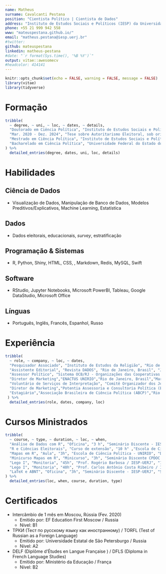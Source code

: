```yaml
---
name: Matheus
surname: Cavalcanti Pestana
position: "Cientista Político | Cientista de Dados"
address: "Instituto de Estudos Sociais e Políticos (IESP) da Universidade do Estado do Rio de Janeiro (UERJ)"
phone: +55 21 999 942 558
www: "mateuspestana.github.io/"
email: "matheus.pestana@iesp.uerj.br"
#twitter: 
github: mateuspestana
linkedin: matheus-pestana
#date: "`r format(Sys.time(), '%B %Y')`"
output: vitae::awesomecv
#headcolor: 414141
---
```


```r
knitr::opts_chunk$set(echo = FALSE, warning = FALSE, message = FALSE)
library(vitae)
library(tidyverse)
```

# Formação

```r
tribble(
  ~ degree, ~ uni, ~ loc, ~ dates, ~ details,
  "Doutorado em Ciência Política", "Instituto de Estudos Sociais e Políticos da UERJ (IESP-UERJ)","Rio de Janeiro, Brasil",
  "Mar. 2020 - Dez. 2024", "Tese sobre Autoritarismo Eleitoral, sob orientação de Fernando Henrique Eduardo Guarnieri",
  "Mestrado em Ciência Política", "Instituto de Estudos Sociais e Políticos da UERJ (IESP-UERJ)", "Rio de Janeiro, Brasil", "Mar. 2018 - Dez. 2019", "Dissertação sobre os Efeitos de Reformas Eleitorais na Rússia Contemporânea, \nsob orientação de Fernando Henrique Eduardo Guarnieri",
  "Bacharelado em Ciência Política", "Universidade Federal do Estado do Rio de Janeiro", "Rio de Janeiro, Brasil", "Ago. 2012 - Jul. 2016", "Rendimento: 9.1/10.0"
) %>% 
  detailed_entries(degree, dates, uni, loc, details)
```

# Habilidades 

## Ciência de Dados

- Visualização de Dados, Manipulação de Banco de Dados, Modelos Preditivos/Explicativos, Machine Learning, Estatística

## Dados

- Dados eleitorais, educacionais, *survey*, estratificação

## Programação & Sistemas

- R, Python, Shiny, HTML, CSS, \LaTeX, Markdown, Redis, MySQL, Swift

## Software

- RStudio, Jupyter Notebooks, Microsoft PowerBI, Tableau, Google DataStudio, Microsoft Office

## Línguas

- Português, Inglês, Francês, Espanhol, Russo

# Experiência

```r
tribble(
  ~ role, ~ company, ~ loc, ~ dates,
  "Pesquisador Associado", "Instituto de Estudos da Religião", "Rio de Janeiro, Brasil", "Out. 2020 - Atualmente",
  "Assistente Editorial", "Revista DADOS", "Rio de Janeiro, Brasil", "Jun.2020 - Atualmente",
  "Assessor Político", "Sistema OCB/RJ - Organizações das Cooperativas Brasileiras", "Rio de Janeiro, Brasil", "Abr. 2018 - Jun. 2018", 
  "Diretor de Marketing","ENACTUS UNIRIO","Rio de Janeiro, Brasil","Mar. 2018 - Abr. 2018",
  "Voluntário de Serviços de Interpretação", "Comitê Organizador dos Jogos Olímpicos/Paralímpicos Rio 2016", "Rio de Janeiro, Brasil", "Ago. 2016 - Set. 2016",
  "Diretor de Marketing","Potentia Assessoria e Consultoria Política (Empresa Jr)","Rio de Janeiro, Brasil"," Abr. 2015 - Jul 2016",
  "Estagiário","Associação Brasileira de Ciência Política (ABCP)","Rio de Janeiro, Brasil"," Mar. 2015 - Mai. 2015"
 ) %>% 
  detailed_entries(role, dates, company, loc)
```

\newpage

# Cursos Ministrados

```r
tribble(
  ~ course, ~ type, ~ duration, ~ loc, ~ when,
  "Análise de Dados com R", "Oficina", "3 h", "Seminário Discente - IESP-UERJ", "Fev. 2021",
  "R e Ciências Eleitorais", "Curso de extensão", "10 h" ,"Escola de Ciência Política - UNIRIO", "Fev. 2021",
  "Mapas em R", "Aula", "3h", "Escola de Ciência Política - UNIRIO", "Dez. 2020",
  "Minicurso Mapas em R", "Minicurso", "3h", "Seminário Discente CPDOC - FGV-Rio", "Nov. 2020",
  "Lego I", "Monitoria", "45h", "Prof. Rogério Barbosa / IESP-UERJ", "1º Semestre 2020",
  "Lego I", "Monitoria", "40h", "Prof. Carlos Antônio Costa Ribeiro / IESP-UERJ",  "1º Semestre 2021",
  "LaTeX e ABNT", "Oficina", "3h", "Seminário Discente - IESP-UERJ", "Set. 2019"
) %>% 
  detailed_entries(loc, when, course, duration, type)
```

# Certificados

- Intercâmbio de 1 mês em Moscou, Rússia (Fev. 2020)
    - Emitido por: EF Education First Moscow / Russia
    - Nível: B1

- ТРКИ (Тест по русскому языку как иностранному) / TORFL (Test of Russian as a Foreign Language)
  - Emitido por: Universidade Estatal de São Petersburgo / Russia
  - Nível: A2
  
- DELF (Diplôme d'Études en Langue Française ) / DFLS (Diploma in French Language Studies)
  - Emitido por: Ministério da Educação / França
  - Nível: B2
